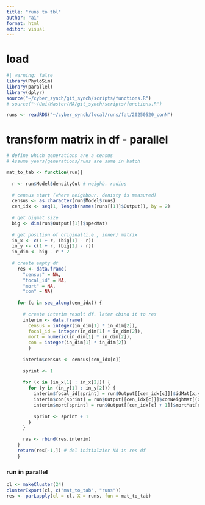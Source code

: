 ```yaml
---
title: "runs to tbl"
author: "ai"
format: html
editor: visual
---
```


# load

```r
#| warning: false
library(PhyloSim)
library(parallel)
library(dplyr)
source("~/cyber_synch/git_synch/scripts/functions.R")
# source("~/Uni/Master/MA/git_synch/scripts/functions.R")
```

```r
runs <- readRDS("~/cyber_synch/local/runs/fat/20250520_conN")
```

# transform matrix in df - parallel
```r
# define which generations are a census
# Assume years/generations/runs are same in batch

mat_to_tab <- function(run){
  
  r <- run$Model$densityCut # neighb. radius
  
  # census start (where neighbour. denisty is measured)
  census <- as.character(run$Model$runs)
  cen_idx <- seq(1, length(names(runs[[1]]$Output)), by = 2)
  
  # get bigmat size
  big <- dim(run$Output[[1]]$specMat)
  
  # get position of original(i.e., inner) matrix
  in_x <- c(1 + r, (big[1] - r))
  in_y <- c(1 + r, (big[2] - r))
  in_dim <- big - r * 2
  
  # create empty df
    res <- data.frame(
      "census" = NA,
      "focal_id" = NA,
      "mort" = NA,
      "con" = NA)
    
    for (c in seq_along(cen_idx)) {
      
      # create interim result df. later cbind it to res
      interim <- data.frame(
        census = integer(in_dim[1] * in_dim[2]),
        focal_id = integer(in_dim[1] * in_dim[2]),
        mort = numeric(in_dim[1] * in_dim[2]),
        con = integer(in_dim[1] * in_dim[2])
        )
      
      interim$census <- census[cen_idx[c]]
      
      sprint <- 1
      
      for (x in (in_x[1] : in_x[2])) {
        for (y in (in_y[1] : in_y[2])) {
          interim$focal_id[sprint] = run$Output[[cen_idx[c]]]$idMat[x,y]
          interim$con[sprint] = run$Output[[cen_idx[c]]]$conNeighMat[(x - r), (y - r)]
          interim$mort[sprint] = run$Output[[cen_idx[c] + 1]]$mortMat[x,y]
          
          sprint <- sprint + 1
        }
      }
      
      res <- rbind(res,interim)
    }
    return(res[-1,]) # del initialzier NA in res df
    }

```

### run in parallel
```r
cl <- makeCluster(24)
clusterExport(cl, c("mat_to_tab", "runs"))
res <- parLapply(cl = cl, X = runs, fun = mat_to_tab)
```







